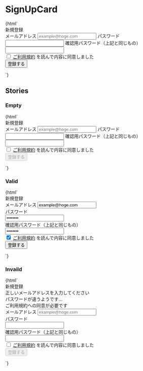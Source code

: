
<Meta title="Galleries/SignUpCard" />

# SignUpCard

<Canvas>
  <Story name="Default">
    {html`
      <div class="card w-96 mx-auto">
        <div class="p-8">
          <form action="#">
            <div class="text-xl my-4 text-center">新規登録</div>
            <label class="mb-4 block relative">
              <span class="text-sm mb-2 block">メールアドレス</span>
              <input
                type="text"
                class="text-input w-full"
                placeholder="example@hoge.com"
                aria-required="true"
                required
              />
            </label>
            <label class="mb-4 block relative">
              <span class="text-sm mb-2 block">パスワード</span>
              <input type="password" class="text-input w-full" required />
            </label>
            <label class="mb-6 block relative">
              <span class="text-sm mb-2 block"
                >確認用パスワード（上記と同じもの）</span
              >
              <input type="password" class="text-input w-full" required />
            </label>
            <div class="mb-6 bg-warning bg-opacity-10 rounded-md">
              <label class="flex px-4 py-3">
                <input type="checkbox" class="input-check mr-2" />
                <span class="text-sm">
                  <a class="text-primary-500" href="#">ご利用規約</a>
                  を読んで内容に同意しました
                </span>
              </label>
            </div>
            <input type="submit" class="button w-full" value="登録する" />
          </form>
        </div>
      </div>
    `}
  </Story>
</Canvas>

## Stories

### Empty

<Canvas>
  <Story name="Empty">
    {html`
      <div class="card w-96 mx-auto">
        <div class="p-8">
          <form action="#">
            <div class="text-xl my-4 text-center">新規登録</div>
            <label class="mb-4 block relative">
              <span class="text-sm mb-2 block">メールアドレス</span>
              <input
                type="text"
                class="text-input w-full"
                placeholder="example@hoge.com"
                aria-required="true"
                required
              />
            </label>
            <label class="mb-4 block relative">
              <span class="text-sm mb-2 block">パスワード</span>
              <input type="password" class="text-input w-full" required />
            </label>
            <label class="mb-6 block relative">
              <span class="text-sm mb-2 block"
                >確認用パスワード（上記と同じもの）</span
              >
              <input type="password" class="text-input w-full" required />
            </label>
            <div class="mb-6 bg-warning bg-opacity-10 rounded-md">
              <label class="flex px-4 py-3">
                <input type="checkbox" class="input-check mr-2" />
                <span class="text-sm">
                  <a class="text-primary-500" href="#">ご利用規約</a>
                  を読んで内容に同意しました
                </span>
              </label>
            </div>
            <input
              type="submit"
              disabled
              class="button w-full"
              value="登録する"
            />
          </form>
        </div>
      </div>
    `}
  </Story>
</Canvas>

### Valid

<Canvas>
  <Story name="Valid">
    {html`
      <div class="card w-96 mx-auto">
        <div class="p-8">
          <form action="#">
            <div class="text-xl my-4 text-center">新規登録</div>
            <label class="mb-4 block relative">
              <span class="text-sm mb-2 block">メールアドレス</span>
              <input
                type="text"
                class="text-input w-full"
                value="example@hoge.com"
                placeholder="example@hoge.com"
                aria-required="true"
                required
              />
              <i
                class="fas fa-check absolute text-success right-3 top-1/2 transform translate-y-1/2"
              ></i>
            </label>
            <label class="mb-4 block relative">
              <div class="text-sm mb-2">パスワード</div>
              <input
                type="password"
                class="text-input w-full"
                value="password"
                required
              />
              <i
                class="fas fa-check absolute text-success right-3 top-1/2 transform translate-y-1/2"
              ></i>
            </label>
            <label class="mb-6 block relative">
              <div class="text-sm mb-2">確認用パスワード（上記と同じもの）</div>
              <input
                type="password"
                class="text-input w-full"
                required
                value="password"
              />
              <i
                class="fas fa-check absolute text-success right-3 top-1/2 transform translate-y-1/2"
              ></i>
            </label>
            <div class="mb-6 bg-warning bg-opacity-10 rounded-md">
              <label class="flex px-4 py-3">
                <input type="checkbox" class="input-check mr-2" checked />
                <span class="text-sm">
                  <a class="text-primary-500" href="#">ご利用規約</a>
                  を読んで内容に同意しました
                </span>
              </label>
            </div>
            <input type="submit" class="button w-full" value="登録する" />
          </form>
        </div>
      </div>
    `}
  </Story>
</Canvas>

### Invaild

<Canvas>
  <Story name="Invalid">
    {html`
      <div class="card w-96 mx-auto">
        <div class="p-8">
          <form action="#">
            <div class="text-xl my-4 text-center">新規登録</div>
            <div class="rounded-md bg-danger text-xs text-white px-4 py-3 mb-4">
              正しいメールアドレスを入力してください<br />
              パスワードが違うようです...<br />
              ご利用規約への同意が必要です
            </div>
            <label class="mb-4 block relative">
              <span class="text-sm mb-2 block">メールアドレス</span>
              <input
                type="text"
                class="text-input w-full border-danger bg-danger bg-opacity-5"
                placeholder="example@hoge.com"
                aria-required="true"
                required
              />
            </label>
            <label class="mb-4 block relative">
              <div class="text-sm mb-2">パスワード</div>
              <input
                type="password"
                class="text-input w-full border-danger bg-danger bg-opacity-5"
                required
              />
            </label>
            <label class="mb-6 block relative">
              <div class="text-sm mb-2">確認用パスワード（上記と同じもの）</div>
              <input
                type="password"
                class="text-input w-full border-danger bg-danger bg-opacity-5"
                required
              />
            </label>
            <div class="mb-6 bg-danger bg-opacity-10 rounded-md">
              <label class="flex px-4 py-3">
                <input type="checkbox" class="input-check mr-2" />
                <span class="text-sm">
                  <a class="text-primary-500" href="#">ご利用規約</a>
                  を読んで内容に同意しました
                </span>
              </label>
            </div>
            <input
              type="submit"
              disabled
              class="button w-full"
              value="登録する"
            />
          </form>
        </div>
      </div>
    `}
  </Story>
</Canvas>

